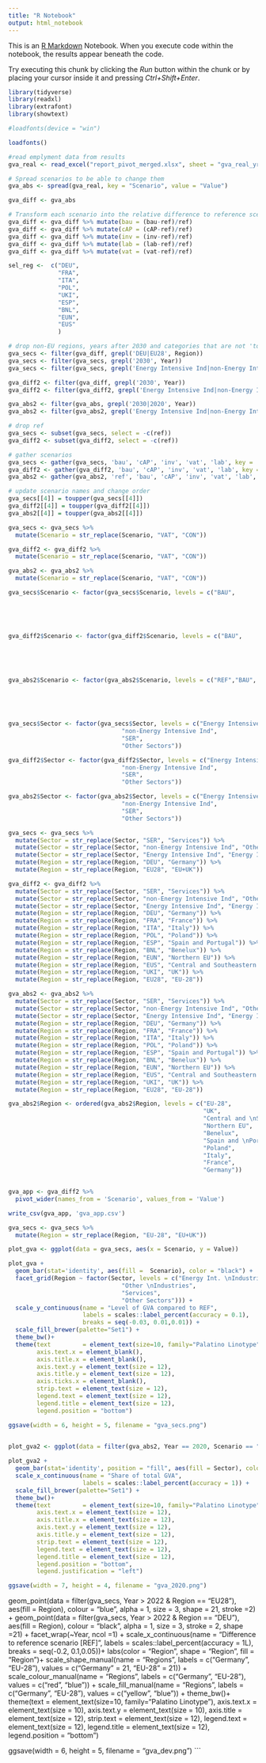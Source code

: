 ```yaml
---
title: "R Notebook"
output: html_notebook
---
```


This is an [R Markdown](http://rmarkdown.rstudio.com) Notebook. When you execute code within the notebook, the results appear beneath the code. 

Try executing this chunk by clicking the *Run* button within the chunk or by placing your cursor inside it and pressing *Ctrl+Shift+Enter*. 

```r
library(tidyverse)
library(readxl)
library(extrafont)
library(showtext)

#loadfonts(device = "win")

loadfonts()
```

```r
#read emplyment data from results
gva_real <- read_excel("report_pivot_merged.xlsx", sheet = "gva_real_yr")
```

```r

# Spread scenarios to be able to change them
gva_abs <- spread(gva_real, key = "Scenario", value = "Value")

gva_diff <- gva_abs

# Transform each scenario into the relative difference to reference scenario
gva_diff <- gva_diff %>% mutate(bau = (bau-ref)/ref)
gva_diff <- gva_diff %>% mutate(cAP = (cAP-ref)/ref)
gva_diff <- gva_diff %>% mutate(inv = (inv-ref)/ref)
gva_diff <- gva_diff %>% mutate(lab = (lab-ref)/ref)
gva_diff <- gva_diff %>% mutate(vat = (vat-ref)/ref)
```

```r
sel_reg <-  c("DEU",
              "FRA",
              "ITA",
              "POL",
              "UKI",
              "ESP",
              "BNL",
              "EUN",
              "EUS"
              )

```

```r
# drop non-EU regions, years after 2030 and categories that are not 'total'
gva_secs <- filter(gva_diff, grepl('DEU|EU28', Region))
gva_secs <- filter(gva_secs, grepl('2030', Year))
gva_secs <- filter(gva_secs, grepl('Energy Intensive Ind|non-Energy Intensive Ind|Other Sectors|SER', Sector))

gva_diff2 <- filter(gva_diff, grepl('2030', Year))
gva_diff2 <- filter(gva_diff2, grepl('Energy Intensive Ind|non-Energy Intensive Ind|Other Sectors|SER', Sector))

gva_abs2 <- filter(gva_abs, grepl('2030|2020', Year))
gva_abs2 <- filter(gva_abs2, grepl('Energy Intensive Ind|non-Energy Intensive Ind|Other Sectors|SER', Sector), Region%in% sel_reg)

# drop ref
gva_secs <- subset(gva_secs, select = -c(ref))
gva_diff2 <- subset(gva_diff2, select = -c(ref))

# gather scenarios
gva_secs <- gather(gva_secs, 'bau', 'cAP', 'inv', 'vat', 'lab', key = 'Scenario', value = 'Value')
gva_diff2 <- gather(gva_diff2, 'bau', 'cAP', 'inv', 'vat', 'lab', key = 'Scenario', value = 'Value')
gva_abs2 <- gather(gva_abs2, 'ref', 'bau', 'cAP', 'inv', 'vat', 'lab', key = 'Scenario', value = 'Value')

# update scenario names and change order
gva_secs[[4]] = toupper(gva_secs[[4]])
gva_diff2[[4]] = toupper(gva_diff2[[4]])
gva_abs2[[4]] = toupper(gva_abs2[[4]])

gva_secs <- gva_secs %>%
  mutate(Scenario = str_replace(Scenario, "VAT", "CON"))

gva_diff2 <- gva_diff2 %>%
  mutate(Scenario = str_replace(Scenario, "VAT", "CON"))

gva_abs2 <- gva_abs2 %>%
  mutate(Scenario = str_replace(Scenario, "VAT", "CON"))

gva_secs$Scenario <- factor(gva_secs$Scenario, levels = c("BAU",
                                                                            "CON",
                                                                            "LAB",
                                                                            "CAP",
                                                                            "INV"))

gva_diff2$Scenario <- factor(gva_diff2$Scenario, levels = c("BAU",
                                                                            "CON",
                                                                            "LAB",
                                                                            "CAP",
                                                                            "INV"))

gva_abs2$Scenario <- factor(gva_abs2$Scenario, levels = c("REF","BAU",
                                                                            "CON",
                                                                            "LAB",
                                                                            "CAP",
                                                                            "INV"))

gva_secs$Sector <- factor(gva_secs$Sector, levels = c("Energy Intensive Ind",
                                "non-Energy Intensive Ind",
                                "SER",
                                "Other Sectors"))

gva_diff2$Sector <- factor(gva_diff2$Sector, levels = c("Energy Intensive Ind",
                                "non-Energy Intensive Ind",
                                "SER",
                                "Other Sectors"))

gva_abs2$Sector <- factor(gva_abs2$Sector, levels = c("Energy Intensive Ind",
                                "non-Energy Intensive Ind",
                                "SER",
                                "Other Sectors"))
```

```r
gva_secs <- gva_secs %>%
  mutate(Sector = str_replace(Sector, "SER", "Services")) %>%
  mutate(Sector = str_replace(Sector, "non-Energy Intensive Ind", "Other \nIndustries")) %>%
  mutate(Sector = str_replace(Sector, "Energy Intensive Ind", "Energy Int. \nIndustries")) %>%
  mutate(Region = str_replace(Region, "DEU", "Germany")) %>%
  mutate(Region = str_replace(Region, "EU28", "EU+UK"))

gva_diff2 <- gva_diff2 %>%
  mutate(Sector = str_replace(Sector, "SER", "Services")) %>%
  mutate(Sector = str_replace(Sector, "non-Energy Intensive Ind", "Other \nIndustries")) %>%
  mutate(Sector = str_replace(Sector, "Energy Intensive Ind", "Energy Int. \nIndustries")) %>%
  mutate(Region = str_replace(Region, "DEU", "Germany")) %>%
  mutate(Region = str_replace(Region, "FRA", "France")) %>%
  mutate(Region = str_replace(Region, "ITA", "Italy")) %>%
  mutate(Region = str_replace(Region, "POL", "Poland")) %>%
  mutate(Region = str_replace(Region, "ESP", "Spain and Portugal")) %>%
  mutate(Region = str_replace(Region, "BNL", "Benelux")) %>%
  mutate(Region = str_replace(Region, "EUN", "Northern EU")) %>%
  mutate(Region = str_replace(Region, "EUS", "Central and Southeastern EU")) %>%
  mutate(Region = str_replace(Region, "UKI", "UK")) %>%
  mutate(Region = str_replace(Region, "EU28", "EU-28"))

gva_abs2 <- gva_abs2 %>%
  mutate(Sector = str_replace(Sector, "SER", "Services")) %>%
  mutate(Sector = str_replace(Sector, "non-Energy Intensive Ind", "Other \nIndustries")) %>%
  mutate(Sector = str_replace(Sector, "Energy Intensive Ind", "Energy Int. \nIndustries")) %>%
  mutate(Region = str_replace(Region, "DEU", "Germany")) %>%
  mutate(Region = str_replace(Region, "FRA", "France")) %>%
  mutate(Region = str_replace(Region, "ITA", "Italy")) %>%
  mutate(Region = str_replace(Region, "POL", "Poland")) %>%
  mutate(Region = str_replace(Region, "ESP", "Spain and Portugal")) %>%
  mutate(Region = str_replace(Region, "BNL", "Benelux")) %>%
  mutate(Region = str_replace(Region, "EUN", "Northern EU")) %>%
  mutate(Region = str_replace(Region, "EUS", "Central and Southeastern EU")) %>%
  mutate(Region = str_replace(Region, "UKI", "UK")) %>%
  mutate(Region = str_replace(Region, "EU28", "EU-28"))

gva_abs2$Region <- ordered(gva_abs2$Region, levels = c("EU-28",
                                                       "UK",
                                                       "Central and \nSoutheastern EU",
                                                       "Northern EU",
                                                       "Benelux",
                                                       "Spain and \nPortugal",
                                                       "Poland",
                                                       "Italy",
                                                       "France",
                                                       "Germany"))
                          
```

```r
gva_app <- gva_diff2 %>%
  pivot_wider(names_from = 'Scenario', values_from = 'Value')

write_csv(gva_app, 'gva_app.csv')
```

```r
gva_secs <- gva_secs %>%
  mutate(Region = str_replace(Region, "EU-28", "EU+UK"))

```


```r
plot_gva <- ggplot(data = gva_secs, aes(x = Scenario, y = Value))

plot_gva +
  geom_bar(stat='identity', aes(fill =  Scenario), color = "black") +
  facet_grid(Region ~ factor(Sector, levels = c("Energy Int. \nIndustries",
                                "Other \nIndustries",
                                "Services",
                                "Other Sectors"))) +
  scale_y_continuous(name = "Level of GVA compared to REF",
                     labels = scales::label_percent(accuracy = 0.1),
                     breaks = seq(-0.03, 0.01,0.01)) +
  scale_fill_brewer(palette="Set1") +
  theme_bw()+
  theme(text         = element_text(size=10, family="Palatino Linotype"),
        axis.text.x = element_blank(),
        axis.title.x = element_blank(),
        axis.text.y = element_text(size = 12),
        axis.title.y = element_text(size = 12),
        axis.ticks.x = element_blank(), 
        strip.text = element_text(size = 12),
        legend.text = element_text(size = 12),
        legend.title = element_text(size = 12),
        legend.position = "bottom")

ggsave(width = 6, height = 5, filename = "gva_secs.png")
  
```

```r
plot_gva2 <- ggplot(data = filter(gva_abs2, Year == 2020, Scenario == "REF", Region != "EU-28"), aes(y = Region, x = Value))

plot_gva2 +
  geom_bar(stat='identity', position = "fill", aes(fill = Sector), color = "black") +
  scale_x_continuous(name = "Share of total GVA",
                     labels = scales::label_percent(accuracy = 1)) +
  scale_fill_brewer(palette="Set1") +
  theme_bw()+
  theme(text         = element_text(size=10, family="Palatino Linotype"),
        axis.text.x = element_text(size = 12),
        axis.title.x = element_text(size = 12),
        axis.text.y = element_text(size = 12),
        axis.title.y = element_text(size = 12),
        strip.text = element_text(size = 12),
        legend.text = element_text(size = 12),
        legend.title = element_text(size = 12),
        legend.position = "bottom",
        legend.justification = "left")

ggsave(width = 7, height = 4, filename = "gva_2020.png")
```
  
  
  
  geom_point(data = filter(gva_secs, Year > 2022 & Region == "EU28"), 
             aes(fill = Region), 
             colour = "blue",
             alpha = 1, 
             size = 3, 
             shape = 21, 
             stroke =2) +
  geom_point(data = filter(gva_secs, Year > 2022 & Region == "DEU"), 
             aes(fill = Region), 
             colour = "black",
             alpha = 1, 
             size = 3, 
             stroke = 2, 
             shape =21) +
  facet_wrap(~Year, ncol =1) +
  scale_x_continuous(name = "Difference to reference scenario [REF]",
                     labels = scales::label_percent(accuracy = 1L), breaks = seq(-0.2, 0.1,0.05))+
  labs(color = "Region",
       shape = "Region",
       fill = "Region")+
  scale_shape_manual(name = "Regions",
                     labels = c("Germany", "EU-28"),
                     values = c("Germany" = 21, "EU-28" = 21)) +
  scale_colour_manual(name = "Regions",
                     labels = c("Germany", "EU-28"),
                     values = c("red", "blue")) +
  scale_fill_manual(name = "Regions",
                     labels = c("Germany", "EU-28"),
                     values = c("yellow", "blue")) +
  theme_bw()+
  theme(text         = element_text(size=10, family="Palatino Linotype"),
        axis.text.x = element_text(size = 10),
        axis.text.y = element_text(size = 10),
        axis.title = element_text(size = 12),
        strip.text = element_text(size = 12),
        legend.text = element_text(size = 12),
        legend.title = element_text(size = 12),
        legend.position = "bottom")
  
ggsave(width = 6, height = 5, filename = "gva_dev.png")
```

